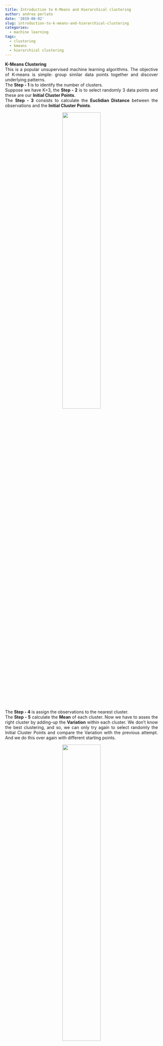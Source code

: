 ```yaml
---
title: Introduction to K-Means and Hierarchical clustering
author: andrea perlato
date: '2019-08-02'
slug: introduction-to-k-means-and-hierarchical-clustering
categories:
  - machine learning
tags:
  - clustering
  - kmeans
  - hierarchical clustering
---
```


<style>
body {
text-align: justify}
</style>

**K-Means Clustering** </br>
This is a popular unsupervised machine learning algorithms. The objective of K-means is simple: group similar data points together and discover underlying patterns. </br>
The **Step - 1** is to identify the number of clusters. </br>
Suppose we have K=3, the **Step - 2** is to select randomly 3 data points and these are our **Initial Cluster Points**. </br>
The **Step - 3** consists to calculate the **Euclidian Distance** between the observations and the **Initial Cluster Points**. </br>

<center>
![](/img/kmeanseuclidian.png){width=50%}
</center>

The **Step - 4** is assign the observations to the nearest cluster. </br>
The **Step - 5** calculate the **Mean** of each cluster. Now we have to asses the right cluster by adding-up the **Variation** within each cluster. We don’t know the best clustering, and so, we can only try again to select randomly the Initial Cluster Points and compare the Variation with the previous attempt. And we do this over again with different starting points.

<center>
![](/img/kmeansvariation.png){width=50%}
</center>

With this approach, we can find the **Best Initial Cluster Points** that have the lowest variation, but we still we don’t know if that variation is the lowest overall. To solve this question, could be very useful to find a method to identify the **Best Numebr of K**. Essentially, each time we add a new cluster, the **Total Variation** within each cluster is smaller than before.

<center>
![](/img/kemanelbowplot.png){width=40%}
</center>

The goal is to stop the number of K when the variatioin stops to decrease, that is why this method is called **Elbow**. The [**Elbow Plot**](https://en.wikipedia.org/wiki/Elbow_method_(clustering)) helps us to find when the variation is stabilized based on the number of K.


**Hierarchical Clustering** </br>
This approach is often associated with [**Heatmaps**](https://en.wikipedia.org/wiki/Heat_map). </br>
Heatmaps often come with [**Dendrograms**](https://en.wikipedia.org/wiki/Dendrogram) that indicates the similarity and the cluster of membership, and the order the clusters are formed.

<center>
![](/img/hierendrogram.png){width=40%}
</center>

Cluster with more similarity have shorter dendrogram branch. </br>
The defined method for determining similarity is the **Euclidean Distance** between Observations, we can also use the **Manhattan Distance** that is the absolute value of the differences, as shown below.

<center>
![](/img/hiermanatthan.png){width=40%}
</center>

Now, to assign new observations to a cluster based on the **Center Point**, we have to explore all the possible methods that are: </br> 
**1 - Centroid**: the average of each cluster. </br>
**2 - Single Linkage**: the closest point in each cluster. </br>
**3 - Complete Linkage**: the furthest point in each cluster. </br>
The ultimate goal is to find the best method able to gives more insight into our data. 



**How is K-Means clustering different from Hierarchical clustering?** </br>
The **K-Means clustering** specifically tries to put the data into the number of clusters we tell it to. </br>
The **Hierarchical clustering** just tells us, pairwise, what two things are most similar. </br>

































